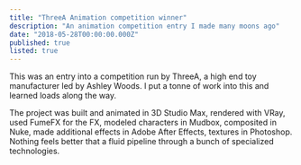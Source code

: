 ```yaml
---
title: "ThreeA Animation competition winner"
description: "An animation competition entry I made many moons ago"
date: "2018-05-28T00:00:00.000Z"
published: true
listed: true
---
```


<YouTube videoID="KmoXa8284t0" />

This was an entry into a competition run by ThreeA, a high end toy manufacturer led by Ashley Woods. I put a tonne of work into this and learned loads along the way.

The project was built and animated in 3D Studio Max, rendered with VRay, used FumeFX for the FX, modeled characters in Mudbox, composited in Nuke, made additional effects in Adobe After Effects, textures in Photoshop. Nothing feels better that a fluid pipeline through a bunch of specialized technologies.
